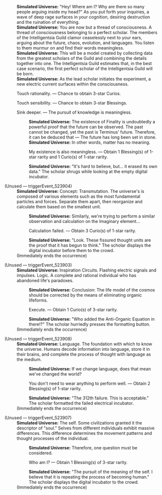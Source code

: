 {{Dialogue Start}}
:'''Simulated Universe:''' "Hey! Where am I? Why are there so many people arguing inside my head?" As you put forth your inquiries, a wave of deep rage surfaces in your cognition, desiring destruction and the ruination of everything.
:'''Simulated Universe:''' You are now but a thread of consciousness. A thread of consciousness belonging to a perfect scholar. The members of the Intelligentsia Guild clamor ceaselessly next to your ears, arguing about the future, chaos, evolution, and languages. You listen to them murmur on and find their words meaningless.
:'''Simulated Universe:''' This will be a model created by collecting data from the greatest scholars of the Guild and combining the details together into one. The Intelligentsia Guild estimates that, in the best case scenario, the first perfect scholar of the Intelligentsia Guild will be born.
:'''Simulated Universe:''' As the lead scholar initiates the experiment, a new electric current surfaces within the consciousness.
:{{DIcon|Star}} Touch rationality. &mdash; Chance to obtain 3-star Curios.
:{{DIcon|Star}} Touch sensibility. &mdash; Chance to obtain 3-star Blessings.
:{{DIcon|Star}} Sink deeper. &mdash; The pursuit of knowledge is meaningless.
::'''Simulated Universe:''' The existence of Finality is undoubtedly a powerful proof that the future can be observed. The past cannot be changed, yet the past is Terminus' future. Therefore, it can be deduced that &mdash; The future has long been set in stone.
::'''Simulated Universe:''' In other words, matter has no meaning.
::{{DIcon|Star}} My existence is also meaningless. &mdash; Obtain 1 Blessing(s) of 1-star rarity and 1 Curio(s) of 1-star rarity.
::'''Simulated Universe:''' "It's hard to believe, but... it erased its own data." The scholar shrugs while looking at the empty digital incubator.


;(Unused &mdash; triggerEvent_523904)
:'''Simulated Universe:''' Concept: Transmutation. The universe's is composed of various elements such as the most fundamental particles and forces. Separate them apart, then reorganize and calculate them based on the smallest unit.
::'''Simulated Universe:''' Similarly, we're trying to perform a similar observation and calculation on the Imaginary element...
::{{DIcon|Star}} Calculation failed. &mdash; Obtain 3 Curio(s) of 1-star rarity.
::'''Simulated Universe:''' "Look. These fissured thought units are the proof that it has begun to think." The scholar displays the digital incubator before them to the crowd.
:;(Immediately ends the occurrence)

;(Unused &mdash; triggerEvent_523903)
:'''Simulated Universe:''' Inspiration Circuits. Flashing electric signals and impulses. Logic. A complete and rational individual who has abandoned life's paradoxes.
::'''Simulated Universe:''' Conclusion: The life model of the cosmos should be corrected by the means of eliminating organic lifeforms.
::{{DIcon|Star}} Execute. &mdash; Obtain 1 Curio(s) of 3-star rarity.
::'''Simulated Universe:''' "Who added the Anti-Organic Equation in there!?" The scholar hurriedly presses the formatting button.
:;(Immediately ends the occurrence)

;(Unused &mdash; triggerEvent_523908)
:'''Simulated Universe:''' Language. The foundation with which to know the universe. Humans decode information into language, store it in their brains, and complete the process of thought with language as the medium.
::'''Simulated Universe:''' If we change language, does that mean we've changed the world?
::{{DIcon|Star}} You don't need to wear anything to perform well. &mdash; Obtain 2 Blessing(s) of 1-star rarity.
::'''Simulated Universe:''' "The 312th failure. This is acceptable." The scholar formatted the failed electrical incubator.
:;(Immediately ends the occurrence)

;(Unused &mdash; triggerEvent_523907)
:'''Simulated Universe:''' The self. Some civilizations granted it the descriptor of "soul." Selves from different individuals exhibit massive differences. This difference determines the movement patterns and thought processes of the individual.
::'''Simulated Universe:''' Therefore, one question must be considered.
::{{DIcon|Star}} Who am I? &mdash; Obtain 1 Blessing(s) of 3-star rarity.
::'''Simulated Universe:''' "The pursuit of the meaning of the self. I believe that it is repeating the process of becoming human." The scholar displays the digital incubator to the crowd.
:;(Immediately ends the occurrence)
{{Dialogue End}}
